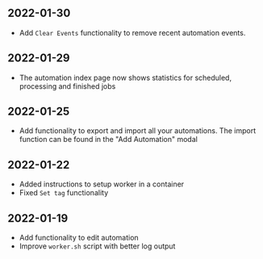 
<DocsLayout>

## 2022-01-30

* Add `Clear Events` functionality to remove recent automation events.

## 2022-01-29

* The automation index page now shows statistics for scheduled, processing and
finished jobs

## 2022-01-25

* Add functionality to export and import all your automations. The import
function can be found in the "Add Automation" modal

## 2022-01-22

* Added instructions to setup worker in a container
* Fixed `Set tag` functionality

## 2022-01-19

* Add functionality to edit automation
* Improve `worker.sh` script with better log output

</DocsLayout>
